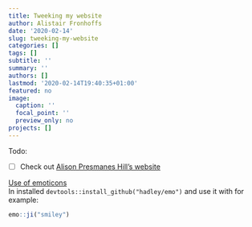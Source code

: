 ```yaml
---
title: Tweeking my website
author: Alistair Fronhoffs
date: '2020-02-14'
slug: tweeking-my-website
categories: []
tags: []
subtitle: ''
summary: ''
authors: []
lastmod: '2020-02-14T19:40:35+01:00'
featured: no
image:
  caption: ''
  focal_point: ''
  preview_only: no
projects: []
---
```

Todo:

- [ ] Check out [Alison Presmanes Hill's website](https://support.rbind.io/2017/06/16/academic-site-apreshill/) 

[Use of emoticons](https://github.com/hadley/emo)<br>
In installed ```devtools::install_github("hadley/emo")``` and use it with for example:
```r
emo::ji("smiley")
```


